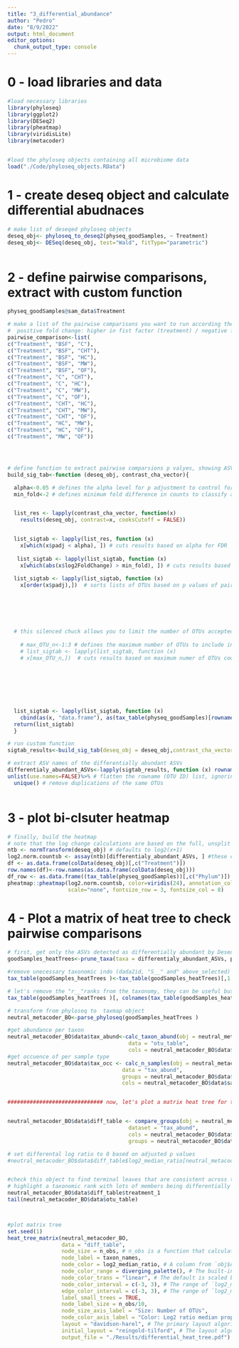 ```yaml
---
title: "3_differential_abundance"
author: "Pedro"
date: "8/9/2022"
output: html_document
editor_options: 
  chunk_output_type: console
---
```


# 0 - load libraries and data
```r

#load necessary libraries
library(phyloseq)
library(ggplot2)
library(DESeq2)
library(pheatmap)
library(viridisLite)
library(metacoder)


#load the phyloseq objects containing all microbiome data
load("./Code/phyloseq_objects.RData")

```



# 1 - create deseq object and calculate differential abudnaces
```r


# make list of deseqed phyloseq objects
deseq_obj<- phyloseq_to_deseq2(physeq_goodSamples, ~ Treatment)
deseq_obj<- DESeq(deseq_obj, test="Wald", fitType="parametric")



```



# 2 - define pairwise comparisons, extract  with custom function
```r

physeq_goodSamples@sam_data$Treatment

# make a list of the pairwise comparisons you want to run according the treatment ; 
#  positive fold change: higher in fist factor (treatment) / negative fold change: higher in second factor(control)
pairwise_comparison<-list(
c("Treatment", "BSF", "C"),
c("Treatment", "BSF", "CHT"), 
c("Treatment", "BSF", "HC"),
c("Treatment", "BSF", "MW"),
c("Treatment", "BSF", "OF"),
c("Treatment", "C", "CHT"),
c("Treatment", "C", "HC"),
c("Treatment", "C", "MW"),
c("Treatment", "C", "OF"),
c("Treatment", "CHT", "HC"),
c("Treatment", "CHT", "MW"),
c("Treatment", "CHT", "OF"),
c("Treatment", "HC", "MW"),
c("Treatment", "HC", "OF"),
c("Treatment", "MW", "OF"))




# define function to extract pairwise comparsions p valyes, showing ASVs that are different and its taxonomeis
build_sig_tab<-function (deseq_obj, contrast_cha_vector){

  alpha<-0.05 # defines the alpha level for p adjustment to control for false discovery rate
  min_fold<-2 # defines minimum fold difference in counts to classify an OTU as differential


  list_res <- lapply(contrast_cha_vector, function(x) 
    results(deseq_obj, contrast=x, cooksCutoff = FALSE))


  list_sigtab <- lapply(list_res, function (x) 
    x[which(x$padj < alpha), ]) # cuts results based on alpha for FDR
  
   list_sigtab <- lapply(list_sigtab, function (x) 
    x[which(abs(x$log2FoldChange) > min_fold), ]) # cuts results based on minimum fold change
   
  list_sigtab <- lapply(list_sigtab, function (x) 
    x[order(x$padj),])  # sorts lists of OTUs based on p values of pairwise abundance differences
  
  
  
  
  
  
  # this silenced chuck allows you to limit the number of OTUs accepted as diferential in each comparision. note that if you define the minimum number as 1:40 (1 to 40) but you only hace 39 differentially abundannt OTUs the function will crash and you will not have these results. just remove the hashtags below to limt to 3 top differentially abundant OTUs
  
    # max_OTU_n<-1:3 # defines the maximum number of OTUs to include in each pairwise coparison
    # list_sigtab <- lapply(list_sigtab, function (x) 
    # x[max_OTU_n,])  # cuts results based on maximum numer of OTUs counted as differential
  
  
  
  
  
  
    
  list_sigtab <- lapply(list_sigtab, function (x) 
    cbind(as(x, "data.frame"), as(tax_table(physeq_goodSamples)[rownames(x), ], "matrix"))) # here we only colect the taxa names from the original, unsplit, phyloseq object
  return(list_sigtab)
  }

# run custom function
sigtab_results<-build_sig_tab(deseq_obj = deseq_obj,contrast_cha_vector = pairwise_comparison)

# extract ASV names of the differentially abundant ASVs
differentialy_abundant_ASVs<-lapply(sigtab_results, function (x) rownames(x))%>% # extract the rownames from the list, then....
unlist(use.names=FALSE)%>% # flatten the rowname (OTU ID) list, ignoring the names of the lists, then...
  unique() # remove duplications of the same OTUs



```

# 3 - plot bi-clsuter heatmap
```r

# finally, build the heatmap
# note that the log change calculations are based on the full, unsplit and unlisted deseq2 object (that is, our complete dataset)
ntb <- normTransform(deseq_obj) # defaults to log2(x+1)
log2.norm.countsb <- assay(ntb)[differentialy_abundant_ASVs, ] #these colnames should match rownames(df)
df <- as.data.frame(colData(deseq_obj)[,c("Treatment")])
row.names(df)<-row.names(as.data.frame(colData(deseq_obj)))
df_row <- as.data.frame((tax_table(physeq_goodSamples))[,c("Phylum")]) # here you can change to Class, ORder, etc...S
pheatmap::pheatmap(log2.norm.countsb, color=viridis(24), annotation_col=df, annotation_row=df_row, main="log2(counts + 1)", 
                   scale="none", fontsize_row = 3, fontsize_col = 8)


```

# 4 - Plot a matrix of heat tree to check pairwise comparisons

```r
# first, get only the ASVs detected as differentially abundant by Deseq2
goodSamples_heatTrees<-prune_taxa(taxa = differentialy_abundant_ASVs, physeq_goodSamples_rarefied)

#remove unecessary taxonomic indo (dada2id, "S__" and" above_selected)
tax_table(goodSamples_heatTrees )<-tax_table(goodSamples_heatTrees)[,1:6]

# let's remove the "r__"ranks from the taxonomy, they can be useful but will polute our plot
tax_table(goodSamples_heatTrees )[, colnames(tax_table(goodSamples_heatTrees ))] <- gsub(tax_table(goodSamples_heatTrees )[, colnames(tax_table(goodSamples_heatTrees ))],     pattern = "[a-z]__", replacement = "")

# transform from phyloseq to  taxmap object
neutral_metacoder_BO<-parse_phyloseq(goodSamples_heatTrees )

#get abundance per taxon
neutral_metacoder_BO$data$tax_abund<-calc_taxon_abund(obj = neutral_metacoder_BO, 
                                      data = "otu_table",
                                      cols = neutral_metacoder_BO$data$sample_data$sample_id)
#get occuence of per sample type
neutral_metacoder_BO$data$tax_occ <- calc_n_samples(obj = neutral_metacoder_BO, 
                                    data = "tax_abund", 
                                    groups = neutral_metacoder_BO$data$sample_data$Treatment, 
                                    cols = neutral_metacoder_BO$data$sample_data$sample_id)


############################## now, let's plot a matrix heat tree for the MeJA comparisons


neutral_metacoder_BO$data$diff_table <- compare_groups(obj = neutral_metacoder_BO,
                                      dataset = "tax_abund",
                                      cols = neutral_metacoder_BO$data$sample_data$sample_id, # What columns of sample data to use
                                      groups = neutral_metacoder_BO$data$sample_data$Treatment) # What category each sample is assigned to

# set differental log ratio to 0 based on adjusted p values
#neutral_metacoder_BO$data$diff_table$log2_median_ratio[neutral_metacoder_BO$data$diff_table$wilcox_p_value > 0.05] <- 0


#check this object to find terminal leaves that are consistent across treatments, then...
# highlight a taxonomic rank with lots of members being differentially selected
neutral_metacoder_BO$data$diff_table$treatment_1
tail(neutral_metacoder_BO$data$otu_table)



#plot matrix tree
set.seed(1)
heat_tree_matrix(neutral_metacoder_BO,
                 data = "diff_table",
                 node_size = n_obs, # n_obs is a function that calculates, in this case, the number of OTUs per taxon
                 node_label = taxon_names,
                 node_color = log2_median_ratio, # A column from `obj$data$diff_table`
                 node_color_range = diverging_palette(), # The built-in palette for diverging data
                 node_color_trans = "linear", # The default is scaled by circle area
                 node_color_interval = c(-3, 3), # The range of `log2_median_ratio` to display
                 edge_color_interval = c(-3, 3), # The range of `log2_median_ratio` to display
                 label_small_trees = TRUE,
                 node_label_size = n_obs/10,
                 node_size_axis_label = "Size: Number of OTUs",
                 node_color_axis_label = "Color: Log2 ratio median proportions",
                 layout = "davidson-harel", # The primary layout algorithm
                 initial_layout = "reingold-tilford", # The layout algorithm that initializes node locations
                 output_file = "./Results/differential_heat_tree.pdf") # Saves the plot as a pdf file


```

